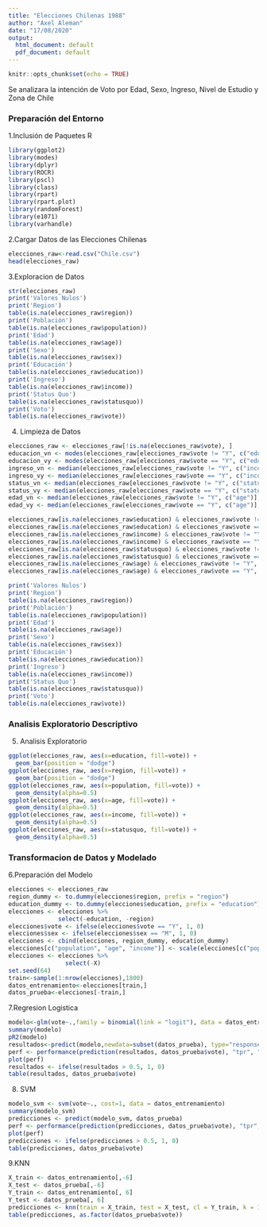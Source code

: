 ```yaml
---
title: "Elecciones Chilenas 1988"
author: "Axel Aleman"
date: "17/08/2020"
output:
  html_document: default
  pdf_document: default
---
```


```r
knitr::opts_chunk$set(echo = TRUE)
```

Se analizara la intención de Voto por Edad, Sexo, Ingreso, Nivel de Estudio y Zona de Chile

### Preparación del Entorno

1.Inclusión de Paquetes R

```r
library(ggplot2)
library(modes)
library(dplyr)
library(ROCR)
library(pscl)
library(class)
library(rpart)
library(rpart.plot)
library(randomForest)
library(e1071)
library(varhandle)
```


2.Cargar Datos de las Elecciones Chilenas
```r
elecciones_raw<-read.csv("Chile.csv")
head(elecciones_raw)
```


3.Exploracion de Datos 
```r
str(elecciones_raw)
print('Valores Nulos')
print('Region')
table(is.na(elecciones_raw$region))
print('Población')
table(is.na(elecciones_raw$population))
print('Edad')
table(is.na(elecciones_raw$age))
print('Sexo')
table(is.na(elecciones_raw$sex))
print('Educación')
table(is.na(elecciones_raw$education))
print('Ingreso')
table(is.na(elecciones_raw$income))
print('Status Quo')
table(is.na(elecciones_raw$statusquo))
print('Voto')
table(is.na(elecciones_raw$vote))
```

4. Limpieza de Datos

```r
elecciones_raw <- elecciones_raw[!is.na(elecciones_raw$vote), ]
educacion_vn <- modes(elecciones_raw[elecciones_raw$vote != "Y", c("education")], type = 3)
educacion_vy <- modes(elecciones_raw[elecciones_raw$vote == "Y", c("education")], type = 3)
ingreso_vn <- median(elecciones_raw[elecciones_raw$vote != "Y", c("income")], na.rm = T)
ingreso_vy <- median(elecciones_raw[elecciones_raw$vote == "Y", c("income")], na.rm = T)
status_vn <- median(elecciones_raw[elecciones_raw$vote != "Y", c("statusquo")], na.rm = T)
status_vy <- median(elecciones_raw[elecciones_raw$vote == "Y", c("statusquo")], na.rm = T)
edad_vn <- median(elecciones_raw[elecciones_raw$vote != "Y", c("age")], na.rm = T)
edad_vy <- median(elecciones_raw[elecciones_raw$vote == "Y", c("age")], na.rm = T)

elecciones_raw[is.na(elecciones_raw$education) & elecciones_raw$vote != "Y", c("education")] <- educacion_vn[1]
elecciones_raw[is.na(elecciones_raw$education) & elecciones_raw$vote == "Y", c("education")] <- educacion_vy[1]
elecciones_raw[is.na(elecciones_raw$income) & elecciones_raw$vote != "Y", c("income")] <- ingreso_vn
elecciones_raw[is.na(elecciones_raw$income) & elecciones_raw$vote == "Y", c("income")] <- ingreso_vy
elecciones_raw[is.na(elecciones_raw$statusquo) & elecciones_raw$vote != "Y", c("statusquo")] <- status_vn
elecciones_raw[is.na(elecciones_raw$statusquo) & elecciones_raw$vote == "Y", c("statusquo")] <- status_vy
elecciones_raw[is.na(elecciones_raw$age) & elecciones_raw$vote != "Y", c("age")] <- edad_vn
elecciones_raw[is.na(elecciones_raw$age) & elecciones_raw$vote == "Y", c("age")] <- edad_vy

print('Valores Nulos')
print('Region')
table(is.na(elecciones_raw$region))
print('Población')
table(is.na(elecciones_raw$population))
print('Edad')
table(is.na(elecciones_raw$age))
print('Sexo')
table(is.na(elecciones_raw$sex))
print('Educación')
table(is.na(elecciones_raw$education))
print('Ingreso')
table(is.na(elecciones_raw$income))
print('Status Quo')
table(is.na(elecciones_raw$statusquo))
print('Voto')
table(is.na(elecciones_raw$vote))
```

### Analisis Exploratorio Descriptivo

5. Analisis Exploratorio

```r
ggplot(elecciones_raw, aes(x=education, fill=vote)) +
  geom_bar(position = "dodge")
ggplot(elecciones_raw, aes(x=region, fill=vote)) +
  geom_bar(position = "dodge")
ggplot(elecciones_raw, aes(x=population, fill=vote)) +
  geom_density(alpha=0.5)
ggplot(elecciones_raw, aes(x=age, fill=vote)) +
  geom_density(alpha=0.5)
ggplot(elecciones_raw, aes(x=income, fill=vote)) +
  geom_density(alpha=0.5)
ggplot(elecciones_raw, aes(x=statusquo, fill=vote)) +
  geom_density(alpha=0.5)
```

### Transformacion de Datos y Modelado

6.Preparación del Modelo

```r
elecciones <- elecciones_raw
region_dummy <- to.dummy(elecciones$region, prefix = "region")
education_dummy <- to.dummy(elecciones$education, prefix = "education")
elecciones <- elecciones %>%
              select(-education, -region)
elecciones$vote <- ifelse(elecciones$vote == "Y", 1, 0)
elecciones$sex <- ifelse(elecciones$sex == "M", 1, 0)
elecciones <- cbind(elecciones, region_dummy, education_dummy)
elecciones[c("population", "age", "income")] <- scale(elecciones[c("population", "age", "income")])
elecciones <- elecciones %>%
                select(-X)
set.seed(64)
train<-sample(1:nrow(elecciones),1800)
datos_entrenamiento<-elecciones[train,]
datos_prueba<-elecciones[-train,]
```

7.Regresion Logistica
```r
modelo<-glm(vote~.,family = binomial(link = "logit"), data = datos_entrenamiento)
summary(modelo)
pR2(modelo)
resultados<-predict(modelo,newdata=subset(datos_prueba), type="response")
perf <- performance(prediction(resultados, datos_prueba$vote), "tpr", "fpr")
plot(perf)
resultados <- ifelse(resultados > 0.5, 1, 0)
table(resultados, datos_prueba$vote)
```
8. SVM

```r
modelo_svm <- svm(vote~., cost=1, data = datos_entrenamiento)
summary(modelo_svm)
predicciones <- predict(modelo_svm, datos_prueba)
perf <- performance(prediction(predicciones, datos_prueba$vote), "tpr", "fpr")
plot(perf)
predicciones <- ifelse(predicciones > 0.5, 1, 0)
table(predicciones, datos_prueba$vote)
```
9.KNN

```r
X_train <- datos_entrenamiento[,-6]
X_test <- datos_prueba[,-6]
Y_train <- datos_entrenamiento[, 6]
Y_test <- datos_prueba[, 6]
predicciones <- knn(train = X_train, test = X_test, cl = Y_train, k = 1)
table(predicciones, as.factor(datos_prueba$vote))
```
